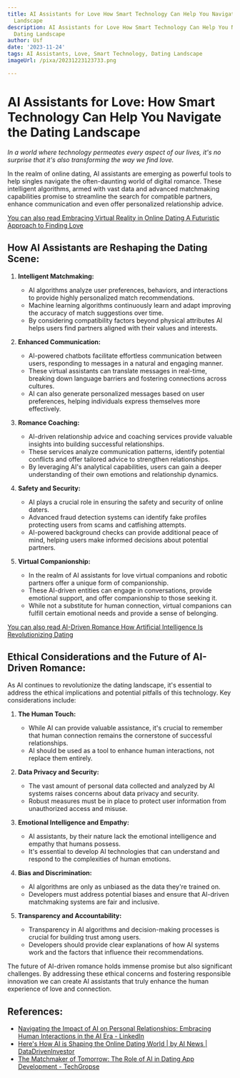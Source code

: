 ```yaml
---
title: AI Assistants for Love How Smart Technology Can Help You Navigate the Dating
  Landscape
description: AI Assistants for Love How Smart Technology Can Help You Navigate the
  Dating Landscape
author: Usf
date: '2023-11-24'
tags: AI Assistants, Love, Smart Technology, Dating Landscape
imageUrl: /pixa/20231223123733.png

---
```

# AI Assistants for  Love: How  Smart Technology Can Help You Navigate the Dating Landscape

*In a world  where technology permeates every  aspect of our lives, it's no surprise that it's also transforming the way we find love.*

In the realm of online dating,  AI assistants are emerging as powerful  tools to help singles navigate the  often-daunting world of digital romance. These intelligent algorithms, armed with vast data and advanced matchmaking capabilities promise to streamline the search for compatible partners, enhance communication and even offer personalized relationship advice.

[You can also read Embracing Virtual Reality in Online Dating A Futuristic Approach to Finding  Love](Embracing%20Virtual%20Reality%20in%20Online%20Dating%20A%20Futuristic%20Approach%20to%20Finding%20Love)


## How AI Assistants are Reshaping  the  Dating  Scene:

1. **Intelligent Matchmaking:**
    - AI algorithms analyze  user preferences, behaviors, and interactions to provide highly personalized match recommendations.
    - Machine learning algorithms continuously learn and adapt improving the accuracy of match suggestions over time.
     - By considering compatibility factors beyond physical attributes AI helps  users  find partners aligned with their values and interests.

2. **Enhanced  Communication:**
    -  AI-powered chatbots facilitate effortless communication between users, responding to messages in  a natural and engaging manner.
    - These virtual assistants can translate  messages in real-time, breaking down language barriers and fostering connections across cultures.
    -  AI can also generate personalized messages based on user preferences, helping individuals express themselves more effectively.

3. **Romance Coaching:**
     - AI-driven relationship advice and coaching services  provide valuable insights  into building successful relationships.
    - These services analyze communication patterns, identify potential conflicts and offer tailored  advice to strengthen relationships.
    - By leveraging  AI's analytical capabilities, users can gain a deeper understanding of their own emotions and relationship  dynamics.

4. **Safety and Security:**
     - AI  plays a  crucial role in ensuring  the safety  and security of online daters.
      -  Advanced fraud detection systems can identify  fake  profiles protecting users from scams and  catfishing attempts.
     - AI-powered background checks can provide additional peace of mind,  helping  users make informed decisions about potential partners.

5. **Virtual Companionship:**
    -  In the realm of AI assistants for love virtual companions and robotic partners offer a unique form of companionship.
    - These AI-driven entities can  engage in  conversations, provide emotional support, and offer companionship  to those seeking it.
    - While not a substitute for human connection, virtual companions can fulfill certain emotional needs and provide a sense of belonging.

[You can also read  AI-Driven Romance How  Artificial Intelligence Is Revolutionizing Dating](AI-Driven%20Romance%20How%20Artificial%20Intelligence%20Is%20Revolutionizing%20Dating)


## Ethical Considerations and the Future  of  AI-Driven  Romance:

As AI continues to revolutionize the dating landscape,  it's essential to address the ethical implications  and potential pitfalls of this technology. Key considerations include:

1. **The Human Touch:**
    - While AI can provide valuable assistance, it's crucial  to  remember that human connection remains the cornerstone of successful relationships.
    - AI should  be used as a tool to enhance human interactions, not replace them entirely.

2. **Data Privacy and Security:**
    - The vast amount of personal data collected and analyzed by AI  systems raises concerns about data privacy and security.
    - Robust measures  must be in place to protect user information from unauthorized access and misuse.

3. **Emotional Intelligence and Empathy:**
    -  AI assistants, by their nature lack the emotional intelligence and empathy that humans possess.
    - It's essential to develop AI technologies  that  can understand and respond to the complexities of human emotions.

4. **Bias and Discrimination:**
    - AI algorithms  are only as unbiased as the data they're trained on.
     - Developers  must address potential biases and ensure that AI-driven  matchmaking systems are fair and inclusive.

5. **Transparency and Accountability:**
    - Transparency in AI  algorithms and  decision-making processes  is crucial for building trust among users.
    - Developers should provide clear explanations of how AI systems work  and the factors  that influence their  recommendations.

The future of AI-driven romance holds immense promise but also significant challenges.  By addressing these ethical concerns and fostering responsible innovation we can create  AI assistants that truly enhance the human experience of love and connection.

## References:
- [Navigating the Impact of AI on Personal Relationships: Embracing Human Interactions in the AI Era - LinkedIn](https://www.linkedin.com/pulse/navigating-impact-ai-personal-relationships-embracing-kaylane-alberts)
- [Here's How AI is Shaping the Online Dating World | by AI News | DataDrivenInvestor](https://medium.datadriveninvestor.com/heres-how-ai-is-shaping-the-online-dating-world-50938a6473f8)
- [The Matchmaker of Tomorrow: The Role of AI in Dating App Development - TechGropse](https://www.techgropse.com/blog/role-of-ai-in-dating-app-development/)

